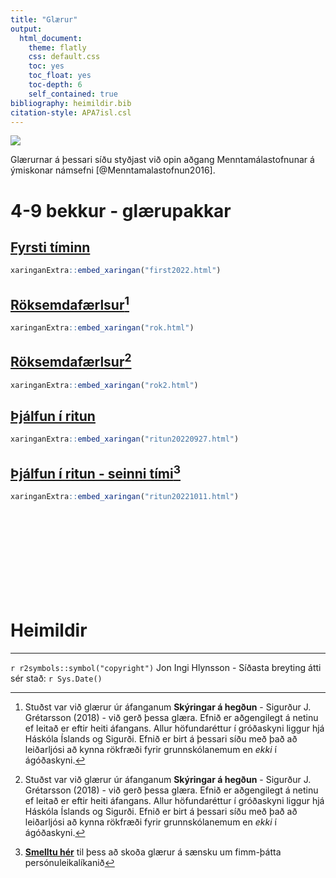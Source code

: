 ```yaml
---
title: "Glærur"
output:  
  html_document:
    theme: flatly
    css: default.css
    toc: yes
    toc_float: yes
    toc-depth: 6
    self_contained: true
bibliography: heimildir.bib
citation-style: APA7isl.csl
---
```


<!-- Global site tag (gtag.js) - Google Analytics -->
<script async src="https://www.googletagmanager.com/gtag/js?id=G-YREZ4RHVM6"></script>
<script>
  window.dataLayer = window.dataLayer || [];
  function gtag(){dataLayer.push(arguments);}
  gtag('js', new Date());

  gtag('config', 'G-YREZ4RHVM6');
</script>


![](images/Hlynsson/Banner.jpg)

Glærurnar á þessari síðu styðjast við opin aðgang Menntamálastofnunar á ýmiskonar námsefni [@Menntamalastofnun2016].

# 4-9 bekkur - glærupakkar

## [Fyrsti tíminn](first2022.html)

```r
xaringanExtra::embed_xaringan("first2022.html")
```


## [Röksemdafærlsur](rok.html)[^1]

```r
xaringanExtra::embed_xaringan("rok.html")
```

[^1]: Stuðst var við glærur úr áfanganum **Skýringar á hegðun** - Sigurður J. Grétarsson (2018) - við gerð þessa glæra. Efnið er aðgengilegt á netinu ef leitað er eftir heiti áfangans. Allur höfundaréttur í gróðaskyni liggur hjá Háskóla Íslands og Sigurði. Efnið er birt á þessari síðu með það að leiðarljósi að kynna rökfræði fyrir grunnskólanemum en *ekki* í ágóðaskyni. 

## [Röksemdafærlsur](rok2.html)[^1]

```r
xaringanExtra::embed_xaringan("rok2.html")
```

## [Þjálfun í ritun](ritun20220927.html)

```r
xaringanExtra::embed_xaringan("ritun20220927.html")
```

## [Þjálfun í ritun - seinni tími](ritun20221011.html)[^2]

[^2]: [**Smelltu hér**](https://drive.google.com/file/d/1qe-0h1XX5wwkCJDRyraNFtM_vzkXfnbG/view) til þess að skoða glærur á sænsku um fimm-þátta persónuleikalíkanið

```r
xaringanExtra::embed_xaringan("ritun20221011.html")
```


<br><br><br><br><br><br><br><br>

# Heimildir 
<div id="refs"></div>

<hr>
`r r2symbols::symbol("copyright")` Jon Ingi Hlynsson - Síðasta breyting átti sér stað: `r Sys.Date()`